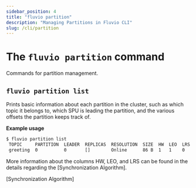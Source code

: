 ```yaml
---
sidebar_position: 4
title: "fluvio partition"
description: "Managing Partitions in Fluvio CLI"
slug: /cli/partition
---
```


# The `fluvio partition` command

Commands for partition management.

## `fluvio partition list`

Prints basic information about each partition in the cluster, such as
which topic it belongs to, which SPU is leading the partition, and the
various offsets the partition keeps track of.

**Example usage**


```bash copy="fl"
$ fluvio partition list
 TOPIC     PARTITION  LEADER  REPLICAS  RESOLUTION  SIZE  HW  LEO  LRS  FOLLOWER OFFSETS
 greeting  0          0       []        Online      86 B  1   1    0    []
```


More information about the columns HW, LEO, and LRS can be found in the details regarding the [Synchronization Algorithm].


[Synchronization Algorithm]
